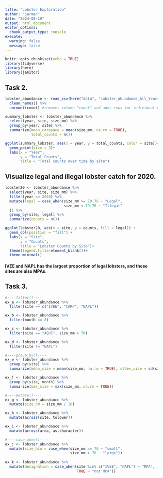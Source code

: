 ```yaml
---
title: "Lobster Exploration"
author: "Carmen"
date: "2024-08-19"
output: html_document
editor_options: 
  chunk_output_type: console
execute:
  warning: false
  message: false
---
```


```r
knitr::opts_chunk$set(echo = TRUE)
library(tidyverse)
library(here)
library(janitor)
```

## Task 2.

```r
lobster_abundance <- read_csv(here("data", "Lobster_Abundance_All_Years_20210412.csv"), na = "-99999") %>%
  clean_names() %>%
  uncount(count) #removes column "count" and adds rows for individual counts (reverse of count)
```

```r
summary_lobster <- lobster_abundance %>%
  select(year, site, size_mm) %>%
  group_by(year, site) %>%
  summarize(mean_carapace = mean(size_mm, na.rm = TRUE),
            total_counts = n())

ggplot(summary_lobster, aes(x = year, y = total_counts, color = site))+
  geom_point(size = 5)+
  labs(x = "Year",
       y = "Total Counts",
       title = "Total counts over time by site")
```

## Visualize legal and illegal lobster catch for 2020. 

```r
lobster20 <- lobster_abundance %>%
  select(year, site, size_mm) %>%
  filter(year == 2020) %>%
  mutate(legal = case_when(size_mm >= 79.76 ~ "Legal",
                           size_mm < 79.76 ~ "Illegal"
  )) %>%
  group_by(site, legal) %>%
  summarize(counts = n())

ggplot(lobster20, aes(x = site, y = counts, fill = legal)) +
  geom_col(position = "fill") +
  labs(x = "Site",
       y = "Counts",
       title = "Lobster Counts by Site")+
  theme(legend.title=element_blank())+
  theme_minimal()
```

#### IVEE and NAPL has the largest proportion of legal lobsters, and these sites are also MPAs. 

## Task 3.

```r
#----filter()----
ex_a <- lobster_abundance %>%
  filter(site == c("IVEE", "CARP", "NAPL"))

ex_b <- lobster_abundance %>%
  filter(month == 8)

ex_c <- lobster_abundance %>%
  filter(site == "AQUE", size_mm > 70)

ex_d <- lobster_abundance %>%
  filter(site != "NAPL")

#----group_by()----
ex_e <- lobster_abundance %>%
  group_by(site) %>%
  summarize(mean_size = mean(size_mm, na.rm = TRUE), stdev_size = sd(size_mm, na.rm = TRUE))

ex_f <- lobster_abundance %>%
  group_by(site, month) %>%
  summarize(max_size = max(size_mm, na.rm = TRUE))

#----mutate()----
ex_g <- lobster_abundance %>%
  mutate(size_cm = size_mm / 10)

ex_h <- lobster_abundance %>%
  mutate(across(site, tolower))

ex_i <- lobster_abundance %>%
  mutate(across(area, as.character))

#----case_when()----
ex_j <- lobster_abundance %>%
  mutate(size_bin = case_when(size_mm <= 70 ~ "small",
                              size_mm > 70 ~ "large"))
                              
ex_k <- lobster_abundance %>%
  mutate(designation = case_when(site %in% c("IVEE", "NAPL") ~ "MPA",
                                 TRUE ~ "not MPA"))
```

